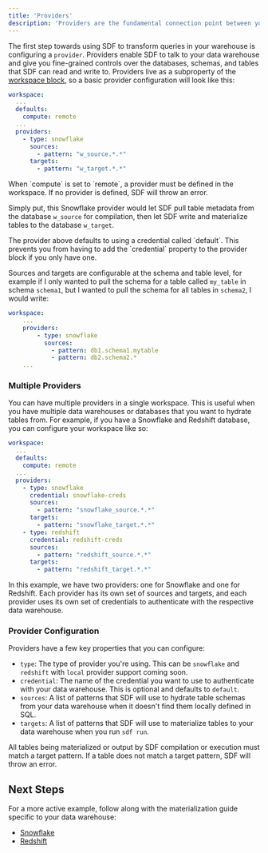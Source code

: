 ```yaml
---
title: 'Providers'
description: 'Providers are the fundamental connection point between your data warehouse and SDF. Credentials are used by providers to authenticate to your data warehouse.'
---
```


The first step towards using SDF to transform queries in your warehouse is configuring a `provider`. Providers enable SDF to talk to your data warehouse and give you fine-grained controls over the databases, schemas, and tables that SDF can read and write to. 
Providers live as a subproperty of the [workspace block](/reference/sdf-yml#block-workspace), so a basic provider configuration will look like this:

```yaml workspace.sdf.yml
workspace:
  ...
  defaults:
    compute: remote
  ...
  providers:
    - type: snowflake
      sources:
        - pattern: "w_source.*.*"
      targets:
        - pattern: "w_target.*.*"
```
<Warning>
  When `compute` is set to `remote`, a provider must be defined in the workspace. If no provider is defined, SDF will throw an error.
</Warning>

Simply put, this Snowflake provider would let SDF pull table metadata from the database `w_source` for compilation, then let SDF write and materialize tables to the database `w_target`.

<Tip>
  The provider above defaults to using a credential called `default`. This prevents you from having to add the `credential` property to the provider block if you only have one.
</Tip>

Sources and targets are configurable at the schema and table level, for example if I only wanted to pull the schema for a table called `my_table` in schema `schema1`, but I wanted to pull the schema for all tables in `schema2`, I would write:
``` yml
workspace:
    ...
    providers:
        - type: snowflake
          sources: 
            - pattern: db1.schema1.mytable
            - pattern: db2.schema2.*
    ...
```

### Multiple Providers

You can have multiple providers in a single workspace. This is useful when you have multiple data warehouses or databases that you want to hydrate tables from. For example, if you have a Snowflake and Redshift database, you can configure your workspace like so:

```yaml workspace.sdf.yml
workspace:
  ...
  defaults:
    compute: remote
  ...
  providers:
    - type: snowflake
      credential: snowflake-creds
      sources:
        - pattern: "snowflake_source.*.*"
      targets:
        - pattern: "snowflake_target.*.*"
    - type: redshift
      credential: redshift-creds
      sources:
        - pattern: "redshift_source.*.*"
      targets:
        - pattern: "redshift_target.*.*"
```

In this example, we have two providers: one for Snowflake and one for Redshift. Each provider has its own set of sources and targets, and each provider uses its own set of credentials to authenticate with the respective data warehouse.

### Provider Configuration

Providers have a few key properties that you can configure:

- `type`: The type of provider you're using. This can be `snowflake` and `redshift` with `local` provider support coming soon.
- `credential`: The name of the credential you want to use to authenticate with your data warehouse. This is optional and defaults to `default`.
- `sources`: A list of patterns that SDF will use to hydrate table schemas from your data warehouse when it doesn't find them locally defined in SQL.
- `targets`: A list of patterns that SDF will use to materialize tables to your data warehouse when you run `sdf run`.

<Warning>
  All tables being materialized or output by SDF compilation or execution must match a target pattern. If a table does not match a target pattern, SDF will throw an error.
</Warning>

## Next Steps

For a more active example, follow along with the materialization guide specific to your data warehouse:

- [Snowflake](/integrations/snowflake)
- [Redshift](/integrations/redshift)
